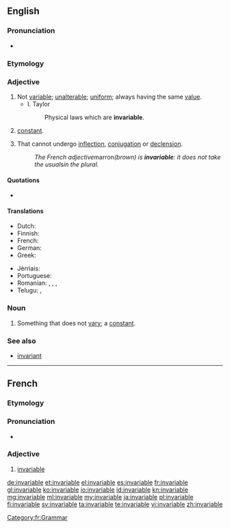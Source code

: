 ==English==

===Pronunciation===
* {{audio|en-us-invariable.ogg|Audio (US)}}

===Etymology===
{{prefix|in|variable}}

===Adjective===
{{en-adj|-}}

# Not [[variable]]; [[unalterable]]; [[uniform]]; always having the same [[value]].
#* I. Taylor
#*: Physical laws which are '''invariable'''.
# {{context|math}} [[constant]].
# {{context|by extension|grammar|of a word, or a grammatical class}} That cannot undergo [[inflection]], [[conjugation]] or [[declension]].
#: ''The French adjective ''marron'' (brown) is '''invariable''': it does not take the usual ''s'' in the plural.''

====Quotations====
* {{seeCites}}

====Translations====
{{trans-top|not variable}}
* Dutch: {{t-|nl|onveranderlijk}}
* Finnish: {{t+|fi|muuttumaton}}
* French: {{t+|fr|invariable}}
* German: {{t-|de|unveränderlich}}
* Greek: {{t+|el|άκλιτο|sc=Grek}}
{{trans-mid}}
* Jèrriais: {{tø|roa-jer|învâriabl'ye}}
* Portuguese: {{t+|pt|invariável}}
* Romanian: {{t-|ro|invariabil|m|n}}, {{t-|ro|invariabilă|f}}, {{t-|ro|nevariabil|m|n}}, {{t-|ro|neschimbabil|m|n}}
* Telugu: {{t-|te|మార్పులేని|sc=Telu}}, {{t-|te|జిడ్డుగాడు|sc=Telu}}
{{trans-bottom}}

===Noun===
{{en-noun}}

# Something that does not [[vary]]; a [[constant]].

===See also===
* [[invariant]]<!-- or is it a synonym? -->

----

==French==

===Etymology===
{{prefix|in|variable|lang=fr}}

===Pronunciation===
* {{audio|Fr-invariable.ogg|Audio}}

===Adjective===
{{fr-adj|mf}}

# [[#English|invariable]]

[[Category:fr:Grammar]]

[[de:invariable]]
[[et:invariable]]
[[el:invariable]]
[[es:invariable]]
[[fr:invariable]]
[[gl:invariable]]
[[ko:invariable]]
[[io:invariable]]
[[id:invariable]]
[[kn:invariable]]
[[mg:invariable]]
[[ml:invariable]]
[[my:invariable]]
[[ja:invariable]]
[[pl:invariable]]
[[fi:invariable]]
[[sv:invariable]]
[[ta:invariable]]
[[te:invariable]]
[[vi:invariable]]
[[zh:invariable]]
